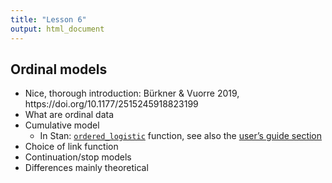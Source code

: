 ```yaml
---
title: "Lesson 6"
output: html_document
---
```



## Ordinal models

- Nice, thorough introduction: Bürkner & Vuorre 2019, https://doi.org/10.1177/2515245918823199
- What are ordinal data
- Cumulative model
  - In Stan: [`ordered_logistic`](https://mc-stan.org/docs/functions-reference/bounded_discrete_distributions.html#ordered-logistic-distribution) function, see also the [user's guide section](https://mc-stan.org/docs/stan-users-guide/regression.html#ordered-logistic.section)
- Choice of link function
- Continuation/stop models
- Differences mainly theoretical


